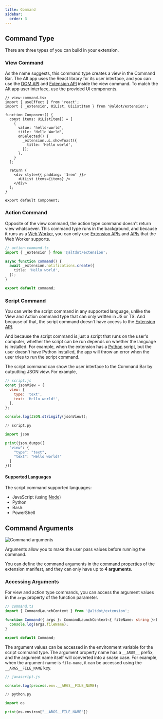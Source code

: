 ```yaml
---
title: Command
sidebar:
  order: 3
---
```



## Command Type

There are three types of you can build in your extension.

### View Command

As the name suggests, this command type creates a view in the Command Bar. The Alt app uses the React library for its user interface, and you can use the [DOM API](https://developer.mozilla.org/en-US/docs/Web/API/Document_Object_Model) and [Extension API](/reference/extension-api/) inside the view command. To match the Alt app user interface, use the provided UI components.

```tsx
// view-command.tsx
import { useEffect } from 'react';
import { _extension, UiList, UiListItem } from '@aldot/extension';

function Component() {
  const items: UiListItem[] = [
    {
      value: 'hello-world',
      title: 'Hello World',
      onSelected() {
        _extension.ui.showToast({
          title: 'Hello world',
        });
      },
    }
  ];

  return (
    <div style={{ padding: '1rem' }}>
      <UiList items={items} />
    </div>
  );
}

export default Component;
```

### Action Command

Opposite of the view command, the action type command doesn't return view whatsoever. This command type runs in the background, and because it runs as a [Web Worker](https://developer.mozilla.org/en-US/docs/Web/API/Web_Workers_API/Using_web_workers), you can only use [Extension APIs](/reference/extension-api/) and [APIs](https://developer.mozilla.org/en-US/docs/Web/API/Web_Workers_API/Functions_and_classes_available_to_workers) that the Web Worker supports.

```ts
// action-command.ts
import { _extension } from '@altdot/extension';

async function command() {
  await _extension.notifications.create({
    title: 'Hello world',
  });
}

export default command;
```

### Script Command

You can write the script command in any supported language, unlike the View and Action command type that can only written in JS or TS. And because of that, the script command doesn't have access to the [Extension API](/reference/extension-api/).

And because the script command is just a script that runs on the user's computer, whether the script can be run depends on whether the language is installed. For example, when the extension has a [Python](https://www.python.org/) script, but the user doesn't have Python installed, the app will throw an error when the user tries to run the script command.

The script command can show the user interface to the Command Bar by outputting JSON view. For example,

```js
// script.js
const jsonView = {
  view: {
    type: 'text',
    text: 'Hello world!',
  },
};

console.log(JSON.stringify(jsonView));
```

```py
// script.py

import json

print(json.dumps({
  "view": {
    "type": "text",
    "text": "Hello world!"
  }
}))
```
#### Supported Languages

The script command supported languages:

- JavaScript (using [Node](https://nodejs.org/))
- Python
- Bash
- PowerShell

## Command Arguments

![Command arguments](@/assets/images/command-args.png)

Arguments allow you to make the user pass values before running the command.

You can define the command arguments in the [command properties](../manifest#command-properties) of the extension manifest, and they can only have up to **4 arguments**.

### Accessing Arguments

For view and action type commands, you can access the argument values in the `args` property of the function parameter.

```ts
// command.ts
import { CommandLaunchContext } from '@altdot/extension';

function Command({ args }: CommandLaunchContext<{ fileName: string }>) {
  console.log(args.fileName);
}

export default Command;
```

The argument values can be accessed in the environment variable for the script command type. The argument property name has a `__ARGS__` prefix, and the argument name itself will converted into a snake case. For example, when the argument name is `file-name`, it can be accessed using the `__ARGS__FILE_NAME` key.

```js
// javascript.js

console.log(process.env.__ARGS__FILE_NAME);
```

```py
// python.py

import os

print(os.environ["__ARGS__FILE_NAME"])
```